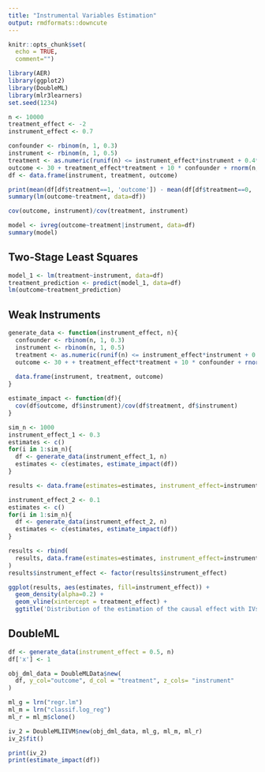 ```yaml
---
title: "Instrumental Variables Estimation"
output: rmdformats::downcute
---
```


```r
knitr::opts_chunk$set(
  echo = TRUE,
  comment="")

library(AER)
library(ggplot2)
library(DoubleML)
library(mlr3learners)
set.seed(1234)
```

```r
n <- 10000
treatment_effect <- -2
instrument_effect <- 0.7

confounder <- rbinom(n, 1, 0.3)
instrument <- rbinom(n, 1, 0.5)
treatment <- as.numeric(runif(n) <= instrument_effect*instrument + 0.4*confounder)
outcome <- 30 + treatment_effect*treatment + 10 * confounder + rnorm(n, sd=2)
df <- data.frame(instrument, treatment, outcome)
```

```r
print(mean(df[df$treatment==1, 'outcome']) - mean(df[df$treatment==0, 'outcome']))
summary(lm(outcome~treatment, data=df))
```

```r
cov(outcome, instrument)/cov(treatment, instrument)
```


```r
model <- ivreg(outcome~treatment|instrument, data=df)
summary(model)
```

## Two-Stage Least Squares

```r
model_1 <- lm(treatment~instrument, data=df)
treatment_prediction <- predict(model_1, data=df)
lm(outcome~treatment_prediction)
```

## Weak Instruments

```r
generate_data <- function(instrument_effect, n){
  confounder <- rbinom(n, 1, 0.3)
  instrument <- rbinom(n, 1, 0.5)
  treatment <- as.numeric(runif(n) <= instrument_effect*instrument + 0.4*confounder)
  outcome <- 30 + + treatment_effect*treatment + 10 * confounder + rnorm(n, sd=2)
  
  data.frame(instrument, treatment, outcome)
}

estimate_impact <- function(df){
  cov(df$outcome, df$instrument)/cov(df$treatment, df$instrument)
}
```

```r
sim_n <- 1000
instrument_effect_1 <- 0.3
estimates <- c()
for(i in 1:sim_n){
  df <- generate_data(instrument_effect_1, n)
  estimates <- c(estimates, estimate_impact(df))
}

results <- data.frame(estimates=estimates, instrument_effect=instrument_effect_1)
```

```r
instrument_effect_2 <- 0.1
estimates <- c()
for(i in 1:sim_n){
  df <- generate_data(instrument_effect_2, n)
  estimates <- c(estimates, estimate_impact(df))
}

results <- rbind(
  results, data.frame(estimates=estimates, instrument_effect=instrument_effect_2)
)
results$instrument_effect <- factor(results$instrument_effect)
```

```r
ggplot(results, aes(estimates, fill=instrument_effect)) +
  geom_density(alpha=0.2) +
  geom_vline(xintercept = treatment_effect) +
  ggtitle('Distribution of the estimation of the causal effect with IVs')
```

## DoubleML

```r
df <- generate_data(instrument_effect = 0.5, n)
df['x'] <- 1

obj_dml_data = DoubleMLData$new(
  df, y_col="outcome", d_col = "treatment", z_cols= "instrument"
)
```


```r
ml_g = lrn("regr.lm")
ml_m = lrn("classif.log_reg")
ml_r = ml_m$clone()

iv_2 = DoubleMLIIVM$new(obj_dml_data, ml_g, ml_m, ml_r)
iv_2$fit()
```


```r
print(iv_2)
print(estimate_impact(df))
```

